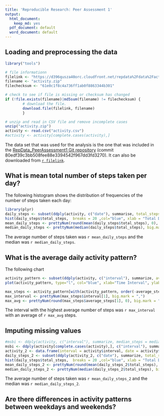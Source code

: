 ```yaml
---
title: 'Reproducible Research: Peer Assessment 1'
output:
  html_document:
    keep_md: yes
  pdf_document: default
  word_document: default
---
```


## Loading and preprocessing the data
```r
library("tools")

# file informationn
filelink <- "https://d396qusza40orc.cloudfront.net/repdata%2Fdata%2Factivity.zip"
filename <- "activity.zip"
filechecksum <- "61e0c1f8c4a736ff1ab0f8863344b301"

# check to see if file is missing or checksum has changed 
if (!file.exists(filename)|md5sum(filename) != filechecksum) {
        # download the file.
        download.file(filelink, filename)
        }         

# unzip and read in CSV file and remove incomplete cases
unzip("activity.zip")
activity <- read.csv("activity.csv")
#activity <- activity[complete.cases(activity),]
```
The data set that was used for the analysis is the one that was included in the [RepData_PeerAssessment1 Git repository](https://github.com/rdpeng/RepData_PeerAssessment1) (commit 80edf39c3bb508fee88e3394542f967dd3fd3270).  It can also be downloaded from [`r filelink`](`r filelink`).

## What is mean total number of steps taken per day?
The following histogram shows the distribution of frequencies of the number of steps taken each day:
```r
library(plyr)
daily_steps <- subset(ddply(activity, c("date"), summarise, total_steps = sum(steps, na.rm = TRUE)), total_steps != 0)
hist(daily_steps$total_steps,  breaks = 20 ,col="blue", xlab = "Total Daily Steps", main = "Histogram of Total Daily Steps")
mean_daily_steps <- prettyNum(round(mean(daily_steps$total_steps), 0), big.mark = ",")
median_daily_steps <- prettyNum(median(daily_steps$total_steps), big.mark = ",")
```
The average number of steps taken was `r mean_daily_steps` and the median was `r median_daily_steps`.

## What is the average daily activity pattern?
The following chart
```r
activity_pattern <- subset(ddply(activity, c("interval"), summarize, average_steps = mean(steps, na.rm = TRUE)),  average_steps != 0)
plot(activity_pattern, type="l", col="blue", xlab="Time Interval", ylab="Average Steps", main="Average Steps Taken per Time Interval")

max_steps <- activity_pattern[with(activity_pattern, order(-average_steps)),][1,]
max_interval <- prettyNum(max_steps$interval[1], big.mark = ",")
max_avg <- prettyNum(round(max_steps$average_steps[1], 0), big.mark = ",")

```
The interval with the highest average number of steps was `r max_interval` with an average of `r max_avg` steps.

## Imputing missing values


```r
#msbi <- ddply(activity, c("interval"), summarize, median_steps = median(steps, na.rm = TRUE))
msbi <- ddply(activity[complete.cases(activity),], c("interval"), summarize, median_steps = median(steps, na.rm = TRUE))
activity_2 <- data.frame(interval = activity$interval, date = activity$date, steps=msbi[match(activity$interval, msbi$interval), 2])
daily_steps_2 <- subset(ddply(activity_2, c("date"), summarize, total_steps = sum(steps, na.rm = TRUE)), total_steps != 0)
hist(daily_steps$total_steps,  breaks = 20 ,col="blue", xlab = "Total Daily Steps", main = "Histogram of Total Daily Steps")
mean_daily_steps_2 <- prettyNum(round(mean(daily_steps_2$total_steps), 0), big.mark = ",")
median_daily_steps_2 <- prettyNum(median(daily_steps_2$total_steps), big.mark = ",")

```
The average number of steps taken was `r mean_daily_steps_2` and the median was `r median_daily_steps_2`.


## Are there differences in activity patterns between weekdays and weekends?
